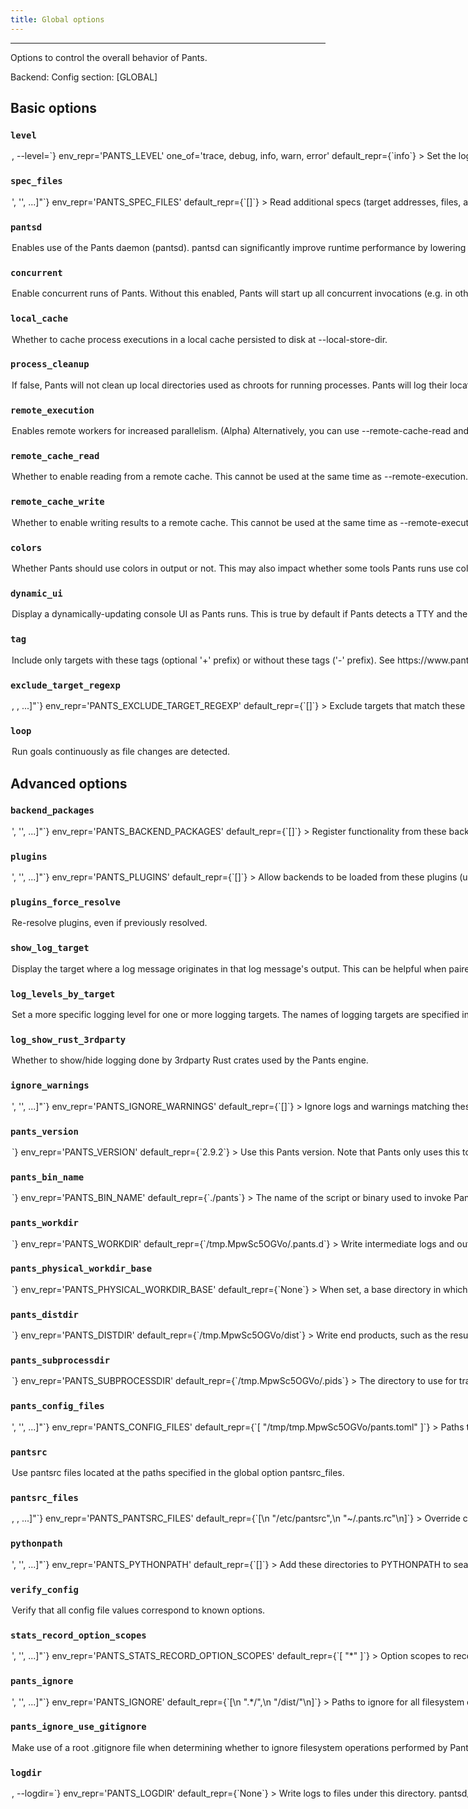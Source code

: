 ```yaml
---
title: Global options
---
```



---


Options to control the overall behavior of Pants.

Backend: <span className="color--primary"></span>
Config section: <span className="color--primary">[GLOBAL]</span>

<span className={styles.options}>

## Basic options


### `level`

<Option
  cli_repr={`-l=<LogLevel>, --level=<LogLevel>`}
  env_repr='PANTS_LEVEL'
  one_of='trace, debug, info, warn, error'
  default_repr={`info`}
>

Set the logging level.

</Option>

### `spec_files`

<Option
  cli_repr={`--spec-files="['<str>', '<str>', ...]"`}
  env_repr='PANTS_SPEC_FILES'
  default_repr={`[]`}
>

Read additional specs (target addresses, files, and/or globs), one per line, from these files.

</Option>

### `pantsd`

<Option
  cli_repr={`--[no-]pantsd`}
  env_repr='PANTS_PANTSD'
  default_repr={`True`}
>

Enables use of the Pants daemon (pantsd). pantsd can significantly improve runtime performance by lowering per-run startup cost, and by memoizing filesystem operations and rule execution.

</Option>

### `concurrent`

<Option
  cli_repr={`--[no-]concurrent`}
  env_repr='PANTS_CONCURRENT'
  default_repr={`False`}
>

Enable concurrent runs of Pants. Without this enabled, Pants will start up all concurrent invocations (e.g. in other terminals) without pantsd. Enabling this option requires parallel Pants invocations to block on the first.

</Option>

### `local_cache`

<Option
  cli_repr={`--[no-]local-cache`}
  env_repr='PANTS_LOCAL_CACHE'
  default_repr={`True`}
>

Whether to cache process executions in a local cache persisted to disk at `--local-store-dir`.

</Option>

### `process_cleanup`

<Option
  cli_repr={`--[no-]process-cleanup`}
  env_repr='PANTS_PROCESS_CLEANUP'
  default_repr={`True`}
>

If false, Pants will not clean up local directories used as chroots for running processes. Pants will log their location so that you can inspect the chroot, and run the `__run.sh` script to recreate the process using the same argv and environment variables used by Pants. This option is useful for debugging.

</Option>

### `remote_execution`

<Option
  cli_repr={`--[no-]remote-execution`}
  env_repr='PANTS_REMOTE_EXECUTION'
  default_repr={`False`}
>

Enables remote workers for increased parallelism. (Alpha)

Alternatively, you can use `--remote-cache-read` and `--remote-cache-write` to still run everything locally, but to use a remote cache.

</Option>

### `remote_cache_read`

<Option
  cli_repr={`--[no-]remote-cache-read`}
  env_repr='PANTS_REMOTE_CACHE_READ'
  default_repr={`False`}
>

Whether to enable reading from a remote cache.

This cannot be used at the same time as `--remote-execution`.

</Option>

### `remote_cache_write`

<Option
  cli_repr={`--[no-]remote-cache-write`}
  env_repr='PANTS_REMOTE_CACHE_WRITE'
  default_repr={`False`}
>

Whether to enable writing results to a remote cache.

This cannot be used at the same time as `--remote-execution`.

</Option>

### `colors`

<Option
  cli_repr={`--[no-]colors`}
  env_repr='PANTS_COLORS'
  default_repr={`False`}
>

Whether Pants should use colors in output or not. This may also impact whether some tools Pants runs use color.

When unset, this value defaults based on whether the output destination supports color.

</Option>

### `dynamic_ui`

<Option
  cli_repr={`--[no-]dynamic-ui`}
  env_repr='PANTS_DYNAMIC_UI'
  default_repr={`True`}
>

Display a dynamically-updating console UI as Pants runs. This is true by default if Pants detects a TTY and there is no &#x27;CI&#x27; environment variable indicating that Pants is running in a continuous integration environment.

</Option>

### `tag`

<Option
  cli_repr={`--tag="[[+-]tag1,tag2,..., [+-]tag1,tag2,..., ...]"`}
  env_repr='PANTS_TAG'
  default_repr={`[]`}
>

Include only targets with these tags (optional &#x27;+&#x27; prefix) or without these tags (&#x27;-&#x27; prefix). See https://www.pantsbuild.org/v2.9/docs/advanced-target-selection.

</Option>

### `exclude_target_regexp`

<Option
  cli_repr={`--exclude-target-regexp="[<regexp>, <regexp>, ...]"`}
  env_repr='PANTS_EXCLUDE_TARGET_REGEXP'
  default_repr={`[]`}
>

Exclude targets that match these regexes. This does not impact file arguments.

</Option>

### `loop`

<Option
  cli_repr={`--[no-]loop`}
  env_repr='PANTS_LOOP'
  default_repr={`False`}
>

Run goals continuously as file changes are detected.

</Option>

## Advanced options


### `backend_packages`

<Option
  cli_repr={`--backend-packages="['<str>', '<str>', ...]"`}
  env_repr='PANTS_BACKEND_PACKAGES'
  default_repr={`[]`}
>

Register functionality from these backends.

The backend packages must be present on the PYTHONPATH, typically because they are in the Pants core dist, in a plugin dist, or available as sources in the repo.

</Option>

### `plugins`

<Option
  cli_repr={`--plugins="['<str>', '<str>', ...]"`}
  env_repr='PANTS_PLUGINS'
  default_repr={`[]`}
>

Allow backends to be loaded from these plugins (usually released through PyPI). The default backends for each plugin will be loaded automatically. Other backends in a plugin can be loaded by listing them in `backend_packages` in the `[GLOBAL]` scope.

</Option>

### `plugins_force_resolve`

<Option
  cli_repr={`--[no-]plugins-force-resolve`}
  env_repr='PANTS_PLUGINS_FORCE_RESOLVE'
  default_repr={`False`}
>

Re-resolve plugins, even if previously resolved.

</Option>

### `show_log_target`

<Option
  cli_repr={`--[no-]show-log-target`}
  env_repr='PANTS_SHOW_LOG_TARGET'
  default_repr={`False`}
>

Display the target where a log message originates in that log message&#x27;s output. This can be helpful when paired with --log-levels-by-target.

</Option>

### `log_levels_by_target`

<Option
  cli_repr={`--log-levels-by-target="{'key1': val1, 'key2': val2, ...}"`}
  env_repr='PANTS_LOG_LEVELS_BY_TARGET'
  default_repr={`{}`}
>

Set a more specific logging level for one or more logging targets. The names of logging targets are specified in log strings when the --show-log-target option is set. The logging levels are one of: &#x22;error&#x22;, &#x22;warn&#x22;, &#x22;info&#x22;, &#x22;debug&#x22;, &#x22;trace&#x22;. All logging targets not specified here use the global log level set with --level. For example, you can set `--log-levels-by-target='{"workunit_store": "info", "pants.engine.rules": "warn"}'`.

</Option>

### `log_show_rust_3rdparty`

<Option
  cli_repr={`--[no-]log-show-rust-3rdparty`}
  env_repr='PANTS_LOG_SHOW_RUST_3RDPARTY'
  default_repr={`False`}
>

Whether to show/hide logging done by 3rdparty Rust crates used by the Pants engine.

</Option>

### `ignore_warnings`

<Option
  cli_repr={`--ignore-warnings="['<str>', '<str>', ...]"`}
  env_repr='PANTS_IGNORE_WARNINGS'
  default_repr={`[]`}
>

Ignore logs and warnings matching these strings.

Normally, Pants will look for literal matches from the start of the log/warning message, but you can prefix the ignore with `$regex$` for Pants to instead treat your string as a regex pattern. For example:
```
ignore_warnings = [
    "DEPRECATED: option 'config' in scope 'flake8' will be removed",
    '$regex$:No files\s*'
]

```

</Option>

### `pants_version`

<Option
  cli_repr={`--pants-version=<str>`}
  env_repr='PANTS_VERSION'
  default_repr={`2.9.2`}
>

Use this Pants version. Note that Pants only uses this to verify that you are using the requested version, as Pants cannot dynamically change the version it is using once the program is already running.

If you use the `./pants` script from https://www.pantsbuild.org/v2.9/docs/installation, however, changing the value in your `pants.toml` will cause the new version to be installed and run automatically.

Run `./pants --version` to check what is being used.

</Option>

### `pants_bin_name`

<Option
  cli_repr={`--pants-bin-name=<str>`}
  env_repr='PANTS_BIN_NAME'
  default_repr={`./pants`}
>

The name of the script or binary used to invoke Pants. Useful when printing help messages.

</Option>

### `pants_workdir`

<Option
  cli_repr={`--pants-workdir=<dir>`}
  env_repr='PANTS_WORKDIR'
  default_repr={`<buildroot>/tmp.MpwSc5OGVo/.pants.d`}
>

Write intermediate logs and output files to this dir.

</Option>

### `pants_physical_workdir_base`

<Option
  cli_repr={`--pants-physical-workdir-base=<dir>`}
  env_repr='PANTS_PHYSICAL_WORKDIR_BASE'
  default_repr={`None`}
>

When set, a base directory in which to store `--pants-workdir` contents. If this option is a set, the workdir will be created as symlink into a per-workspace subdirectory.

</Option>

### `pants_distdir`

<Option
  cli_repr={`--pants-distdir=<dir>`}
  env_repr='PANTS_DISTDIR'
  default_repr={`<buildroot>/tmp.MpwSc5OGVo/dist`}
>

Write end products, such as the results of `./pants package`, to this dir.

</Option>

### `pants_subprocessdir`

<Option
  cli_repr={`--pants-subprocessdir=<str>`}
  env_repr='PANTS_SUBPROCESSDIR'
  default_repr={`<buildroot>/tmp.MpwSc5OGVo/.pids`}
>

The directory to use for tracking subprocess metadata. This should live outside of the dir used by `pants_workdir` to allow for tracking subprocesses that outlive the workdir data.

</Option>

### `pants_config_files`

<Option
  cli_repr={`--pants-config-files="['<str>', '<str>', ...]"`}
  env_repr='PANTS_CONFIG_FILES'
  default_repr={`[
  "/tmp/tmp.MpwSc5OGVo/pants.toml"
]`}
>

Paths to Pants config files. This may only be set through the environment variable `PANTS_CONFIG_FILES` and the command line argument `--pants-config-files`; it will be ignored if in a config file like `pants.toml`.

</Option>

### `pantsrc`

<Option
  cli_repr={`--[no-]pantsrc`}
  env_repr='PANTS_PANTSRC'
  default_repr={`True`}
>

Use pantsrc files located at the paths specified in the global option `pantsrc_files`.

</Option>

### `pantsrc_files`

<Option
  cli_repr={`--pantsrc-files="[<path>, <path>, ...]"`}
  env_repr='PANTS_PANTSRC_FILES'
  default_repr={`[\n  "/etc/pantsrc",\n  "~/.pants.rc"\n]`}
>

Override config with values from these files, using syntax matching that of `--pants-config-files`.

</Option>

### `pythonpath`

<Option
  cli_repr={`--pythonpath="['<str>', '<str>', ...]"`}
  env_repr='PANTS_PYTHONPATH'
  default_repr={`[]`}
>

Add these directories to PYTHONPATH to search for plugins. This does not impact the PYTHONPATH used by Pants when running your Python code.

</Option>

### `verify_config`

<Option
  cli_repr={`--[no-]verify-config`}
  env_repr='PANTS_VERIFY_CONFIG'
  default_repr={`True`}
>

Verify that all config file values correspond to known options.

</Option>

### `stats_record_option_scopes`

<Option
  cli_repr={`--stats-record-option-scopes="['<str>', '<str>', ...]"`}
  env_repr='PANTS_STATS_RECORD_OPTION_SCOPES'
  default_repr={`[
  "*"
]`}
>

Option scopes to record in stats on run completion. Options may be selected by joining the scope and the option with a ^ character, i.e. to get option `pantsd` in the GLOBAL scope, you&#x27;d pass `GLOBAL^pantsd`. Add a &#x27;*&#x27; to the list to capture all known scopes.

</Option>

### `pants_ignore`

<Option
  cli_repr={`--pants-ignore="['<str>', '<str>', ...]"`}
  env_repr='PANTS_IGNORE'
  default_repr={`[\n  ".*/",\n  "/dist/"\n]`}
>

Paths to ignore for all filesystem operations performed by pants (e.g. BUILD file scanning, glob matching, etc). Patterns use the gitignore syntax (https://git-scm.com/docs/gitignore). The `pants_distdir` and `pants_workdir` locations are automatically ignored. `pants_ignore` can be used in tandem with `pants_ignore_use_gitignore`; any rules specified here are applied after rules specified in a .gitignore file.

</Option>

### `pants_ignore_use_gitignore`

<Option
  cli_repr={`--[no-]pants-ignore-use-gitignore`}
  env_repr='PANTS_IGNORE_USE_GITIGNORE'
  default_repr={`True`}
>

Make use of a root .gitignore file when determining whether to ignore filesystem operations performed by Pants. If used together with `--pants-ignore`, any exclude/include patterns specified there apply after .gitignore rules.

</Option>

### `logdir`

<Option
  cli_repr={`-d=<dir>, --logdir=<dir>`}
  env_repr='PANTS_LOGDIR'
  default_repr={`None`}
>

Write logs to files under this directory.

</Option>

### `pantsd_timeout_when_multiple_invocations`

<Option
  cli_repr={`--pantsd-timeout-when-multiple-invocations=<float>`}
  env_repr='PANTS_PANTSD_TIMEOUT_WHEN_MULTIPLE_INVOCATIONS'
  default_repr={`60.0`}
>

The maximum amount of time to wait for the invocation to start until raising a timeout exception. Because pantsd currently does not support parallel runs, any prior running Pants command must be finished for the current one to start. To never timeout, use the value -1.

</Option>

### `pantsd_max_memory_usage`

<Option
  cli_repr={`--pantsd-max-memory-usage=<memory_size>`}
  env_repr='PANTS_PANTSD_MAX_MEMORY_USAGE'
  default_repr={`1GiB`}
>

The maximum memory usage of the pantsd process.

When the maximum memory is exceeded, the daemon will restart gracefully, although all previous in-memory caching will be lost. Setting too low means that you may miss out on some caching, whereas setting too high may over-consume resources and may result in the operating system killing Pantsd due to memory overconsumption (e.g. via the OOM killer).

You can suffix with `GiB`, `MiB`, `KiB`, or `B` to indicate the unit, e.g. `2GiB` or `2.12GiB`. A bare number will be in bytes.

There is at most one pantsd process per workspace.

</Option>

### `print_stacktrace`

<Option
  cli_repr={`--[no-]print-stacktrace`}
  env_repr='PANTS_PRINT_STACKTRACE'
  default_repr={`False`}
>

Print the full exception stack trace for any errors.

</Option>

### `engine_visualize_to`

<Option
  cli_repr={`--engine-visualize-to=<dir_option>`}
  env_repr='PANTS_ENGINE_VISUALIZE_TO'
  default_repr={`None`}
>

A directory to write execution and rule graphs to as `dot` files. The contents of the directory will be overwritten if any filenames collide.

</Option>

### `pantsd_pailgun_port`

<Option
  cli_repr={`--pantsd-pailgun-port=<int>`}
  env_repr='PANTS_PANTSD_PAILGUN_PORT'
  default_repr={`0`}
>

The port to bind the Pants nailgun server to. Defaults to a random port.

</Option>

### `pantsd_invalidation_globs`

<Option
  cli_repr={`--pantsd-invalidation-globs="['<str>', '<str>', ...]"`}
  env_repr='PANTS_PANTSD_INVALIDATION_GLOBS'
  default_repr={`[]`}
>

Filesystem events matching any of these globs will trigger a daemon restart. Pants&#x27;s own code, plugins, and `--pants-config-files` are inherently invalidated.

</Option>

### `rule_threads_core`

<Option
  cli_repr={`--rule-threads-core=<int>`}
  env_repr='PANTS_RULE_THREADS_CORE'
  default_repr={`max(2, #cores/2)`}
>

The number of threads to keep active and ready to execute `@rule` logic (see also: `--rule-threads-max`).

Values less than 2 are not currently supported. 

This value is independent of the number of processes that may be spawned in parallel locally (controlled by `--process-execution-local-parallelism`).

</Option>

### `rule_threads_max`

<Option
  cli_repr={`--rule-threads-max=<int>`}
  env_repr='PANTS_RULE_THREADS_MAX'
  default_repr={`None`}
>

The maximum number of threads to use to execute `@rule` logic. Defaults to a small multiple of `--rule-threads-core`.

</Option>

### `local_store_dir`

<Option
  cli_repr={`--local-store-dir=<str>`}
  env_repr='PANTS_LOCAL_STORE_DIR'
  default_repr={`$XDG_CACHE_HOME/pants/lmdb_store`}
>

Directory to use for the local file store, which stores the results of subprocesses run by Pants.

The path may be absolute or relative. If the directory is within the build root, be sure to include it in `--pants-ignore`.

</Option>

### `local_store_shard_count`

<Option
  cli_repr={`--local-store-shard-count=<int>`}
  env_repr='PANTS_LOCAL_STORE_SHARD_COUNT'
  default_repr={`16`}
>

The number of LMDB shards created for the local store. This setting also impacts the maximum size of stored files: see `--local-store-files-max-size-bytes` for more information.

Because LMDB allows only one simultaneous writer per database, the store is split into multiple shards to allow for more concurrent writers. The faster your disks are, the fewer shards you are likely to need for performance.

NB: After changing this value, you will likely want to manually clear the `--local-store-dir` directory to clear the space used by old shard layouts.

</Option>

### `local_store_processes_max_size_bytes`

<Option
  cli_repr={`--local-store-processes-max-size-bytes=<int>`}
  env_repr='PANTS_LOCAL_STORE_PROCESSES_MAX_SIZE_BYTES'
  default_repr={`16000000000`}
>

The maximum size in bytes of the local store containing process cache entries. Stored below `--local-store-dir`.

</Option>

### `local_store_files_max_size_bytes`

<Option
  cli_repr={`--local-store-files-max-size-bytes=<int>`}
  env_repr='PANTS_LOCAL_STORE_FILES_MAX_SIZE_BYTES'
  default_repr={`256000000000`}
>

The maximum size in bytes of the local store containing files. Stored below `--local-store-dir`.

NB: This size value bounds the total size of all files, but (due to sharding of the store on disk) it also bounds the per-file size to (VALUE / `--local-store-shard-count`).

This value doesn&#x27;t reflect space allocated on disk, or RAM allocated (it may be reflected in VIRT but not RSS). However, the default is lower than you might otherwise choose because macOS creates core dumps that include MMAP&#x27;d pages, and setting this too high might cause core dumps to use an unreasonable amount of disk if they are enabled.

</Option>

### `local_store_directories_max_size_bytes`

<Option
  cli_repr={`--local-store-directories-max-size-bytes=<int>`}
  env_repr='PANTS_LOCAL_STORE_DIRECTORIES_MAX_SIZE_BYTES'
  default_repr={`16000000000`}
>

The maximum size in bytes of the local store containing directories. Stored below `--local-store-dir`.

</Option>

### `named_caches_dir`

<Option
  cli_repr={`--named-caches-dir=<str>`}
  env_repr='PANTS_NAMED_CACHES_DIR'
  default_repr={`$XDG_CACHE_HOME/pants/named_caches`}
>

Directory to use for named global caches for tools and processes with trusted, concurrency-safe caches.

The path may be absolute or relative. If the directory is within the build root, be sure to include it in `--pants-ignore`.

</Option>

### `local_execution_root_dir`

<Option
  cli_repr={`--local-execution-root-dir=<str>`}
  env_repr='PANTS_LOCAL_EXECUTION_ROOT_DIR'
  default_repr={`<buildroot>`}
>

Directory to use for local process execution sandboxing.

The path may be absolute or relative. If the directory is within the build root, be sure to include it in `--pants-ignore`.

</Option>

### `ca_certs_path`

<Option
  cli_repr={`--ca-certs-path=<str>`}
  env_repr='PANTS_CA_CERTS_PATH'
  default_repr={`None`}
>

Path to a file containing PEM-format CA certificates used for verifying secure connections when downloading files required by a build.

</Option>

### `process_execution_local_parallelism`

<Option
  cli_repr={`--process-execution-local-parallelism=<int>`}
  env_repr='PANTS_PROCESS_EXECUTION_LOCAL_PARALLELISM'
  default_repr={`#cores`}
>

Number of concurrent processes that may be executed locally.

This value is independent of the number of threads that may be used to execute the logic in `@rules` (controlled by `--rule-threads-core`).

</Option>

### `process_execution_remote_parallelism`

<Option
  cli_repr={`--process-execution-remote-parallelism=<int>`}
  env_repr='PANTS_PROCESS_EXECUTION_REMOTE_PARALLELISM'
  default_repr={`128`}
>

Number of concurrent processes that may be executed remotely.

</Option>

### `process_execution_cache_namespace`

<Option
  cli_repr={`--process-execution-cache-namespace=<str>`}
  env_repr='PANTS_PROCESS_EXECUTION_CACHE_NAMESPACE'
  default_repr={`None`}
>

The cache namespace for process execution. Change this value to invalidate every artifact&#x27;s execution, or to prevent process cache entries from being (re)used for different usecases or users.

</Option>

### `process_execution_local_enable_nailgun`

<Option
  cli_repr={`--[no-]process-execution-local-enable-nailgun`}
  env_repr='PANTS_PROCESS_EXECUTION_LOCAL_ENABLE_NAILGUN'
  default_repr={`True`}
>

Whether or not to use nailgun to run JVM requests that are marked as supporting nailgun.

</Option>

### `remote_instance_name`

<Option
  cli_repr={`--remote-instance-name=<str>`}
  env_repr='PANTS_REMOTE_INSTANCE_NAME'
  default_repr={`None`}
>

Name of the remote instance to use by remote caching and remote execution.

This is used by some remote servers for routing. Consult your remote server for whether this should be set.

You can also use `--remote-auth-plugin` to provide a plugin to dynamically set this value.

</Option>

### `remote_ca_certs_path`

<Option
  cli_repr={`--remote-ca-certs-path=<str>`}
  env_repr='PANTS_REMOTE_CA_CERTS_PATH'
  default_repr={`None`}
>

Path to a PEM file containing CA certificates used for verifying secure connections to `--remote-execution-address` and `--remote-store-address`.

If unspecified, Pants will attempt to auto-discover root CA certificates when TLS is enabled with remote execution and caching.

</Option>

### `remote_oauth_bearer_token_path`

<Option
  cli_repr={`--remote-oauth-bearer-token-path=<str>`}
  env_repr='PANTS_REMOTE_OAUTH_BEARER_TOKEN_PATH'
  default_repr={`None`}
>

Path to a file containing an oauth token to use for gGRPC connections to `--remote-execution-address` and `--remote-store-address`.

If specified, Pants will add a header in the format `authorization: Bearer <token>`. You can also manually add this header via `--remote-execution-headers` and `--remote-store-headers`, or use `--remote-auth-plugin` to provide a plugin to dynamically set the relevant headers. Otherwise, no authorization will be performed.

</Option>

### `remote_auth_plugin`

<Option
  cli_repr={`--remote-auth-plugin=<str>`}
  env_repr='PANTS_REMOTE_AUTH_PLUGIN'
  default_repr={`None`}
>

Path to a plugin to dynamically configure remote caching and execution options.

Format: `path.to.module:my_func`. Pants will import your module and run your function. Update the `--pythonpath` option to ensure your file is loadable.

The function should take the kwargs `initial_store_headers: dict[str, str]`, `initial_execution_headers: dict[str, str]`, `options: Options` (from pants.option.options), `env: dict[str, str]`, and `prior_result: AuthPluginResult | None`. It should return an instance of `AuthPluginResult` from `pants.option.global_options`.

Pants will replace the headers it would normally use with whatever your plugin returns; usually, you should include the `initial_store_headers` and `initial_execution_headers` in your result so that options like `--remote-store-headers` still work.

If you return `instance_name`, Pants will replace `--remote-instance-name` with this value.

If the returned auth state is `AuthPluginState.UNAVAILABLE`, Pants will disable remote caching and execution.

If Pantsd is in use, `prior_result` will be the previous `AuthPluginResult` returned by your plugin, which allows you to reuse the result. Otherwise, if Pantsd has been restarted or is not used, the `prior_result` will be `None`.

</Option>

### `remote_store_address`

<Option
  cli_repr={`--remote-store-address=<str>`}
  env_repr='PANTS_REMOTE_STORE_ADDRESS'
  default_repr={`None`}
>

The URI of a server used for the remote file store.

Format: `scheme://host:port`. The supported schemes are `grpc` and `grpcs`, i.e. gRPC with TLS enabled. If `grpc` is used, TLS will be disabled.

</Option>

### `remote_store_headers`

<Option
  cli_repr={`--remote-store-headers="{'key1': val1, 'key2': val2, ...}"`}
  env_repr='PANTS_REMOTE_STORE_HEADERS'
  default_repr={`{
  "user-agent": "pants/2.9.2"
}`}
>

Headers to set on remote store requests.

Format: header=value. Pants may add additional headers.

See `--remote-execution-headers` as well.

</Option>

### `remote_store_chunk_bytes`

<Option
  cli_repr={`--remote-store-chunk-bytes=<int>`}
  env_repr='PANTS_REMOTE_STORE_CHUNK_BYTES'
  default_repr={`1048576`}
>

Size in bytes of chunks transferred to/from the remote file store.

</Option>

### `remote_store_chunk_upload_timeout_seconds`

<Option
  cli_repr={`--remote-store-chunk-upload-timeout-seconds=<int>`}
  env_repr='PANTS_REMOTE_STORE_CHUNK_UPLOAD_TIMEOUT_SECONDS'
  default_repr={`60`}
>

Timeout (in seconds) for uploads of individual chunks to the remote file store.

</Option>

### `remote_store_rpc_retries`

<Option
  cli_repr={`--remote-store-rpc-retries=<int>`}
  env_repr='PANTS_REMOTE_STORE_RPC_RETRIES'
  default_repr={`2`}
>

Number of times to retry any RPC to the remote store before giving up.

</Option>

### `remote_store_rpc_concurrency`

<Option
  cli_repr={`--remote-store-rpc-concurrency=<int>`}
  env_repr='PANTS_REMOTE_STORE_RPC_CONCURRENCY'
  default_repr={`128`}
>

The number of concurrent requests allowed to the remote store service.

</Option>

### `remote_store_batch_api_size_limit`

<Option
  cli_repr={`--remote-store-batch-api-size-limit=<int>`}
  env_repr='PANTS_REMOTE_STORE_BATCH_API_SIZE_LIMIT'
  default_repr={`4194304`}
>

The maximum total size of blobs allowed to be sent in a single batch API call to the remote store.

</Option>

### `remote_cache_warnings`

<Option
  cli_repr={`--remote-cache-warnings=<RemoteCacheWarningsBehavior>`}
  env_repr='PANTS_REMOTE_CACHE_WARNINGS'
  one_of='ignore, first_only, backoff'
  default_repr={`first_only`}
>

Whether to log remote cache failures at the `warn` log level.

All errors not logged at the `warn` level will instead be logged at the `debug` level.

</Option>

### `remote_cache_eager_fetch`

<Option
  cli_repr={`--[no-]remote-cache-eager-fetch`}
  env_repr='PANTS_REMOTE_CACHE_EAGER_FETCH'
  default_repr={`True`}
>

Eagerly fetch relevant content from the remote store instead of lazily fetching.

This may result in worse performance, but reduce the frequency of errors encountered by reducing the surface area of when remote caching is used.

</Option>

### `remote_cache_rpc_concurrency`

<Option
  cli_repr={`--remote-cache-rpc-concurrency=<int>`}
  env_repr='PANTS_REMOTE_CACHE_RPC_CONCURRENCY'
  default_repr={`128`}
>

The number of concurrent requests allowed to the remote cache service.

</Option>

### `remote_cache_read_timeout_millis`

<Option
  cli_repr={`--remote-cache-read-timeout-millis=<int>`}
  env_repr='PANTS_REMOTE_CACHE_READ_TIMEOUT_MILLIS'
  default_repr={`1500`}
>

Timeout value for remote cache lookups in milliseconds.

</Option>

### `remote_execution_address`

<Option
  cli_repr={`--remote-execution-address=<str>`}
  env_repr='PANTS_REMOTE_EXECUTION_ADDRESS'
  default_repr={`None`}
>

The URI of a server used as a remote execution scheduler.

Format: `scheme://host:port`. The supported schemes are `grpc` and `grpcs`, i.e. gRPC with TLS enabled. If `grpc` is used, TLS will be disabled.

You must also set `--remote-store-address`, which will often be the same value.

</Option>

### `remote_execution_extra_platform_properties`

<Option
  cli_repr={`--remote-execution-extra-platform-properties="['<str>', '<str>', ...]"`}
  env_repr='PANTS_REMOTE_EXECUTION_EXTRA_PLATFORM_PROPERTIES'
  default_repr={`[]`}
>

Platform properties to set on remote execution requests. Format: property=value. Multiple values should be specified as multiple occurrences of this flag. Pants itself may add additional platform properties.

</Option>

### `remote_execution_headers`

<Option
  cli_repr={`--remote-execution-headers="{'key1': val1, 'key2': val2, ...}"`}
  env_repr='PANTS_REMOTE_EXECUTION_HEADERS'
  default_repr={`{
  "user-agent": "pants/2.9.2"
}`}
>

Headers to set on remote execution requests. Format: header=value. Pants may add additional headers.

See `--remote-store-headers` as well.

</Option>

### `remote_execution_overall_deadline_secs`

<Option
  cli_repr={`--remote-execution-overall-deadline-secs=<int>`}
  env_repr='PANTS_REMOTE_EXECUTION_OVERALL_DEADLINE_SECS'
  default_repr={`3600`}
>

Overall timeout in seconds for each remote execution request from time of submission

</Option>

### `remote_execution_rpc_concurrency`

<Option
  cli_repr={`--remote-execution-rpc-concurrency=<int>`}
  env_repr='PANTS_REMOTE_EXECUTION_RPC_CONCURRENCY'
  default_repr={`128`}
>

The number of concurrent requests allowed to the remote execution service.

</Option>

### `watch_filesystem`

<Option
  cli_repr={`--[no-]watch-filesystem`}
  env_repr='PANTS_WATCH_FILESYSTEM'
  default_repr={`True`}
>

Set to False if Pants should not watch the filesystem for changes. `pantsd` or `loop` may not be enabled.

</Option>

### `files_not_found_behavior`

<Option
  cli_repr={`--files-not-found-behavior=<FilesNotFoundBehavior>`}
  env_repr='PANTS_FILES_NOT_FOUND_BEHAVIOR'
  one_of='warn, error'
  default_repr={`warn`}
>

What to do when files and globs specified in BUILD files, such as in the `sources` field, cannot be found. This happens when the files do not exist on your machine or when they are ignored by the `--pants-ignore` option.

</Option>

### `owners_not_found_behavior`

<Option
  cli_repr={`--owners-not-found-behavior=<OwnersNotFoundBehavior>`}
  env_repr='PANTS_OWNERS_NOT_FOUND_BEHAVIOR'
  one_of='ignore, warn, error'
  default_repr={`error`}
>

What to do when file arguments do not have any owning target. This happens when there are no targets whose `sources` fields include the file argument.

</Option>

### `build_patterns`

<Option
  cli_repr={`--build-patterns="['<str>', '<str>', ...]"`}
  env_repr='PANTS_BUILD_PATTERNS'
  default_repr={`[\n  "BUILD",\n  "BUILD.*"\n]`}
>

The naming scheme for BUILD files, i.e. where you define targets.

This only sets the naming scheme, not the directory paths to look for. To add ignore patterns, use the option `[GLOBAL].build_ignore`.

You may also need to update the option `[tailor].build_file_name` so that it is compatible with this option.

</Option>

### `build_ignore`

<Option
  cli_repr={`--build-ignore="['<str>', '<str>', ...]"`}
  env_repr='PANTS_BUILD_IGNORE'
  default_repr={`[]`}
>

Paths to ignore when identifying BUILD files.

This does not affect any other filesystem operations; use `--pants-ignore` for that instead.

Patterns use the gitignore pattern syntax (https://git-scm.com/docs/gitignore).

</Option>

### `build_file_prelude_globs`

<Option
  cli_repr={`--build-file-prelude-globs="['<str>', '<str>', ...]"`}
  env_repr='PANTS_BUILD_FILE_PRELUDE_GLOBS'
  default_repr={`[]`}
>

Python files to evaluate and whose symbols should be exposed to all BUILD files. See https://www.pantsbuild.org/v2.9/docs/macros.

</Option>

### `subproject_roots`

<Option
  cli_repr={`--subproject-roots="['<str>', '<str>', ...]"`}
  env_repr='PANTS_SUBPROJECT_ROOTS'
  default_repr={`[]`}
>

Paths that correspond with build roots for any subproject that this project depends on.

</Option>

### `loop_max`

<Option
  cli_repr={`--loop-max=<int>`}
  env_repr='PANTS_LOOP_MAX'
  default_repr={`4294967296`}
>

The maximum number of times to loop when `--loop` is specified.

</Option>

### `streaming_workunits_report_interval`

<Option
  cli_repr={`--streaming-workunits-report-interval=<float>`}
  env_repr='PANTS_STREAMING_WORKUNITS_REPORT_INTERVAL'
  default_repr={`1.0`}
>

Interval in seconds between when streaming workunit event receivers will be polled.

</Option>

### `streaming_workunits_complete_async`

<Option
  cli_repr={`--[no-]streaming-workunits-complete-async`}
  env_repr='PANTS_STREAMING_WORKUNITS_COMPLETE_ASYNC'
  default_repr={`True`}
>

True if stats recording should be allowed to complete asynchronously when `pantsd` is enabled. When `pantsd` is disabled, stats recording is always synchronous. To reduce data loss, this flag defaults to false inside of containers, such as when run with Docker.

</Option>

## Deprecated options


### `process_execution_local_cache`

<Option
  cli_repr={`--[no-]process-execution-local-cache`}
  env_repr='PANTS_PROCESS_EXECUTION_LOCAL_CACHE'
  default_repr={`True`}
  removal_version='2.10.0.dev0'
  removal_hint={'Use `--local-cache`, which behaves the same.'}
>

Whether to cache process executions in a local cache persisted to disk at `--local-store-dir`.

</Option>

### `process_execution_local_cleanup`

<Option
  cli_repr={`--[no-]process-execution-local-cleanup`}
  env_repr='PANTS_PROCESS_EXECUTION_LOCAL_CLEANUP'
  default_repr={`True`}
  removal_version='2.10.0.dev0'
  removal_hint={'Use `--process-cleanup`, which behaves the same.'}
>

If false, Pants will not clean up local directories used as chroots for running processes. Pants will log their location so that you can inspect the chroot, and run the `__run.sh` script to recreate the process using the same argv and environment variables used by Pants. This option is useful for debugging.

</Option>


</span>
